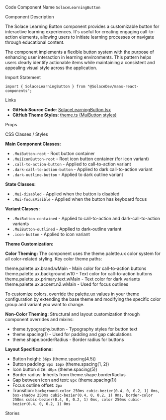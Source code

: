 
<Meta of={SolaceLearningButtonStories} />

<Title>Learning Button</Title>

<Description of={SolaceLearningButtonStories} />

<Subtitle>Code Component Name</Subtitle>
`SolaceLearningButton`

<Subtitle>Component Description</Subtitle>

The Solace Learning Button component provides a customizable button for interactive learning experiences. It's useful for creating engaging call-to-action elements, allowing users to initiate learning processes or navigate through educational content.

The component implements a flexible button system with the purpose of enhancing user interaction in learning environments. This pattern helps users clearly identify actionable items while maintaining a consistent and appealing visual style across the application.

<Subtitle>Import Statement</Subtitle>

```tsx
import { SolaceLearningButton } from "@SolaceDev/maas-react-components";
```

<Subtitle>Links</Subtitle>

- **GitHub Source Code**: [SolaceLearningButton.tsx](https://github.com/SolaceDev/maas-react-components/blob/main/src/components/form/Button/SolaceLearningButton.tsx)
- **GitHub Theme Styles**: <a href="https://github.com/SolaceDev/maas-react-components/blob/main/src/resources/theme.ts#:~:text=MuiButton" target="_blank">theme.ts (MuiButton styles)</a>

<Subtitle>Props</Subtitle>

<ArgTypes of={SolaceLearningButtonStories} />

<Subtitle>CSS Classes / Styles</Subtitle>

**Main Component Classes:**

- `.MuiButton-root` - Root button container
- `.MuiIconButton-root` - Root icon button container (for icon variant)
- `.call-to-action-button` - Applied to call-to-action variant
- `.dark-call-to-action-button` - Applied to dark call-to-action variant
- `.dark-outline-button` - Applied to dark outline variant

**State Classes:**

- `.Mui-disabled` - Applied when the button is disabled
- `.Mui-focusVisible` - Applied when the button has keyboard focus

**Variant Classes:**

- `.MuiButton-contained` - Applied to call-to-action and dark-call-to-action variants
- `.MuiButton-outlined` - Applied to dark-outline variant
- `.icon-button` - Applied to icon variant

**Theme Customization:**

**Color Theming:**
The component uses the theme.palette.ux color system for all color-related styling. Key color theme paths:

<div style={{ display: "flex", alignItems: "center", margin: "8px 0" }}>
	<div
		style={{
			width: "16px",
			height: "16px",
			backgroundColor: "#2196F3",
			border: "1px solid rgba(0,0,0,0.2)",
			borderRadius: "3px",
			marginRight: "8px"
		}}
	></div>
	<span>theme.palette.ux.brand.wMain - Main color for call-to-action buttons</span>
</div>
<div style={{ display: "flex", alignItems: "center", margin: "8px 0" }}>
	<div
		style={{
			width: "16px",
			height: "16px",
			backgroundColor: "#FFFFFF",
			border: "1px solid rgba(0,0,0,0.2)",
			borderRadius: "3px",
			marginRight: "8px"
		}}
	></div>
	<span>theme.palette.ux.background.w10 - Text color for call-to-action buttons</span>
</div>
<div style={{ display: "flex", alignItems: "center", margin: "8px 0" }}>
	<div
		style={{
			width: "16px",
			height: "16px",
			backgroundColor: "#000000",
			border: "1px solid rgba(0,0,0,0.2)",
			borderRadius: "3px",
			marginRight: "8px"
		}}
	></div>
	<span>theme.palette.ux.primary.text.wMain - Text color for dark variants</span>
</div>
<div style={{ display: "flex", alignItems: "center", margin: "8px 0" }}>
	<div
		style={{
			width: "16px",
			height: "16px",
			backgroundColor: "#E3F2FD",
			border: "1px solid rgba(0,0,0,0.2)",
			borderRadius: "3px",
			marginRight: "8px"
		}}
	></div>
	<span>theme.palette.ux.accent.n2.wMain - Used for focus outlines</span>
</div>

To customize colors, override the palette.ux values in your theme configuration by extending the base theme and modifying the specific color group and variant you want to change.

**Non-Color Theming:**
Structural and layout customization through component overrides and mixins:

- theme.typography.button - Typography styles for button text
- theme.spacing(1) - Used for padding and gap calculations
- theme.shape.borderRadius - Border radius for buttons

**Layout Specifications:**

- Button height: `36px` (theme.spacing(4.5))
- Button padding: `8px 16px` (theme.spacing(1, 2))
- Icon button size: `40px` (theme.spacing(5))
- Border radius: Inherits from theme.shape.borderRadius
- Gap between icon and text: `8px` (theme.spacing(1))
- Focus outline offset: `2px`
- Transition: `background-color 250ms cubic-bezier(0.4, 0, 0.2, 1) 0ms, box-shadow 250ms cubic-bezier(0.4, 0, 0.2, 1) 0ms, border-color 250ms cubic-bezier(0.4, 0, 0.2, 1) 0ms, color 250ms cubic-bezier(0.4, 0, 0.2, 1) 0ms`

<Subtitle>Stories</Subtitle>

<CustomStories />
